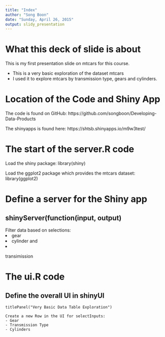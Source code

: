 ```yaml
---
title: "Index"
author: "Song Boon"
date: "Sunday, April 26, 2015"
output: slidy_presentation
---
```


What this deck of slide is about
========================================================
This is my first presentation slide on mtcars for this course.

- This is a very basic exploration of the dataset mtcars
- I used it to explore mtcars by transmission type, gears and cylinders.

Location of the Code and Shiny App
========================================================
The code is found on GitHub:
https://github.com/songboon/Developing-Data-Products

The shinyapps is found here: 
https://shtsb.shinyapps.io/m9w3test/

The start of the server.R code
========================================================
Load the shiny package:
library(shiny)

Load the ggplot2 package which provides the mtcars dataset:
library(ggplot2)

Define a server for the Shiny app
========================================================
<h2>shinyServer(function(input, output)</h2>
  
  Filter data based on selections:
  <li> gear
  <li> cylinder and
  <li> transimission


The ui.R code
========================================================
<h2>Define the overall UI in shinyUI</h2>

    titlePanel("Very Basic Data Table Exploration")
    
    Create a new Row in the UI for selectInputs:
    - Gear
    - Transmission Type
    - Cylinders




